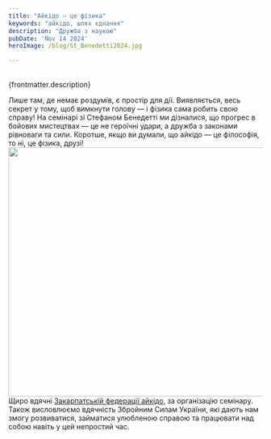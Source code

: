 ```yaml
---
title: "Айкідо – це фізика"
keywords: "айкідо, шлях єднання"
description: "Дружба з наукою"
pubDate: 'Nov 14 2024'
heroImage: /blog/St_Benedetti2024.jpg

---
```

<br/>
{frontmatter.description}
<br/>

Лише там, де немає роздумів, є простір для дії. Виявляється, весь секрет у тому, щоб вимкнути голову — і фізика сама робить свою справу! На семінарі зі Стефаном Бенедетті ми дізналися, що прогрес в бойових мистецтвах — це не героїчні удари, а дружба з законами рівноваги та сили. Коротше, якщо ви думали, що айкідо — це філософія, то ні, це фізика, друзі!
<br/>
<img class="centered" src="/blog/Ariga2.jpg" width="741" height="493" alt="" title=""/>
<br/>
Щиро вдячні [Закарпатській федерації айкідо](https://www.facebook.com/groups/191679078709087/),  за організацію семінару.
<br/>
Також висловлюємо вдячність Збройним Силам України, які дають нам змогу розвиватися, займатися улюбленою справою та працювати над собою навіть у цей непростий час.
 <br/>
